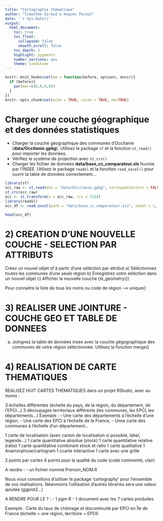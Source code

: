 ```yaml
---
title: "Cartographie thématique"
author: "Timothée Giraud & Hugues Pecout"
date: '`r Sys.Date()`'
output: 
  html_document: 
    toc: true
    toc_float:
      collapsed: false
      smooth_scroll: false
    toc_depth: 1
    highlight: pygments
    number_sections: yes
    theme: sandstone
---
```


```r

knitr::knit_hooks$set(nm = function(before, options, envir){
  if (before){
    par(mar=c(0,0,0,0))
  } 
})
knitr::opts_chunk$set(echo = TRUE, cache = TRUE, nm=TRUE)
```



# Charger une couche géographique et des données statistiques

* Charger la couche géographique des communes d'Occitanie
(**data/Occitanie.gpkg**). Utilisez le package `sf` et la fonction `st_read()` 
pour importer les données.
* Vérifiez le système de projection avec `st_crs()` 
* Charger les fichier de données **data/base_cc_comparateur.xls** fournie par 
l'INSEE. Utilisez le package `readxl` et la fonction `read_excel()` pour 
ouvrir la table de données correctement...


```r
library(sf)
occ_raw <- st_read(dsn = "data/Occitanie.gpkg", stringsAsFactors = FALSE)
st_crs(occ_raw)
occ <- st_transform(x = occ_raw, crs = 2154)
library(readxl)
occ_df <- read_excel(path = "data/base_cc_comparateur.xls", sheet = 1, skip = 5) 

head(occ_df)
```


# 2) CREATION D'UNE NOUVELLE COUCHE - SELECTION PAR ATTRIBUTS

Créez un nouvel objet sf à partir d'une séléction par attribut
 a) Séléctionnez toutes les communes d'une seule région
b) Enregistrez votre séléction dans un nouvel objet
 c) Afficher la nouvelle couche (st_geometry())

 Pour connaitre la liste de tous les noms ou code de région --> unique()


# 3) REALISER UNE JOINTURE - COUCHE GEO ET TABLE DE DONNEES

 a) Joingnez la table de données insee avec la couche gégographique des communes 
 de votre région séléctionnée. Utilisez la fonction merge()




# 4) REALISATION DE CARTE THEMATIQUES 

REALISEZ HUIT CARTES THEMATIQUES dans un projet RStudio, avec au moins :

3 échelles différentes (échelle du pays, de la région, du département, de l'EPCI...)
3 découpages territoriaux différents (les communes, les EPCI, les départements...)
Exemple : 
- Une carte des départements à l'échelle d'une région, 
- Une carte des EPCI à l'échelle de la France, 
 - Unne carte des communes à l'échelle d'un département...

 1 carte de localisation (avec carton de localisation si possible, label, legende...)
 1 carte quantitative absolue (stock)
 1 carte quantitative relative (ratio)
 1 carte quantitative combinant stock et ratio
 1 carte qualitative
 1 Anamorphose/cartogram
 1 ccarte interactive
 1 carte avec une grille 

 2 points par cartes
 4 points pour la qualité du code (code commenté, clair)

 A rendre :
   - un fichier nommé Prenom_NOM.R





 Nous vous conseillons d'utiliser le package 'cartography' pour l'ensemble de 
 vos réalisations. 
 Néanmoins l'utilisation d'autres libraries sera une valeur ajoutée (ggplot2...)

 A RENDRE POUR LE ? :
 - 1 pgm R
 - 1 document avec les 7 cartes produites

 Exemple : Carte du taux de chômage et discontinuité par EPCI en Île de France
 (échelle = une région, territoire = EPCI)

